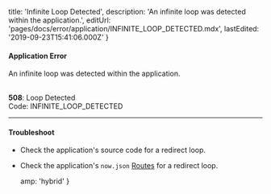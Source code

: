 
  title: 'Infinite Loop Detected',
  description: 'An infinite loop was detected within the application.',
  editUrl: 'pages/docs/error/application/INFINITE_LOOP_DETECTED.mdx',
  lastEdited: '2019-09-23T15:41:06.000Z'
}

#### Application Error

An infinite loop was detected within the application.

<br />

<Note label={false}>
  <b>508</b>: Loop Detected
  <br />
  Code: <InlineCode>INFINITE_LOOP_DETECTED</InlineCode>
</Note>

---

#### Troubleshoot

- Check the application's source code for a redirect loop.
- Check the application's `now.json` [Routes](/docs/v2/advanced/routes) for a redirect loop.


  amp: 'hybrid'
}
